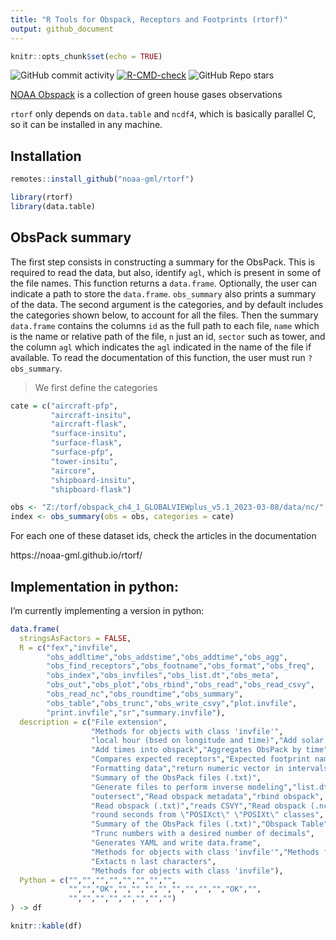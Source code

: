 ```yaml
---
title: "R Tools for Obspack, Receptors and Footprints (rtorf)"
output: github_document
---
```


```r
knitr::opts_chunk$set(echo = TRUE)
```


![GitHub commit activity](https://img.shields.io/github/commit-activity/y/noaa-gml/rtorf)
[![R-CMD-check](https://github.com/noaa-gml/rtorf/actions/workflows/R-CMD-check.yaml/badge.svg)](https://github.com/noaa-gml/rtorf/actions/workflows/R-CMD-check.yaml)
![GitHub Repo stars](https://img.shields.io/github/stars/noaa-gml/rtorf)

[NOAA Obspack](https://gml.noaa.gov/ccgg/obspack/) is a collection of green house gases observations

`rtorf` only depends on `data.table` and `ncdf4`, which is basically parallel C, 
so it can be installed in any machine.



## Installation

```r
remotes::install_github("noaa-gml/rtorf")
```

```r
library(rtorf)
library(data.table)
```

## ObsPack summary

The first step consists in constructing a summary for the ObsPack.
This is required to read the data, but also, identify `agl`, 
which is present in some of the file names.
This function returns a `data.frame`.
Optionally, the user can indicate a path to store the `data.frame`.
`obs_summary` also prints a summary of the data. The second
argument is the categories, and by default includes the categories
shown below, to account for all the files.
Then the summary `data.frame` contains 
the columns `id` as the full path to each
file, `name` which is the name or relative path of the file, `n`
just an id, `sector` such as tower, and the column `agl`
which indicates the `agl` indicated in the name of the file
if available. To read the documentation of this function,
the user must run `?obs_summary`.

>  We first define the categories


```r

cate = c("aircraft-pfp",
         "aircraft-insitu",
         "aircraft-flask",
         "surface-insitu",
         "surface-flask", 
         "surface-pfp",   
         "tower-insitu",  
         "aircore",       
         "shipboard-insitu",
         "shipboard-flask") 

obs <- "Z:/torf/obspack_ch4_1_GLOBALVIEWplus_v5.1_2023-03-08/data/nc/"
index <- obs_summary(obs = obs, categories = cate)

```

For each one of these dataset ids, check the articles in the documentation

https://noaa-gml.github.io/rtorf/


## Implementation in python:

I'm currently implementing a version in python:


```r
data.frame(
  stringsAsFactors = FALSE,
  R = c("fex","invfile",
        "obs_addltime","obs_addstime","obs_addtime","obs_agg",
        "obs_find_receptors","obs_footname","obs_format","obs_freq",
        "obs_index","obs_invfiles","obs_list.dt","obs_meta",
        "obs_out","obs_plot","obs_rbind","obs_read","obs_read_csvy",
        "obs_read_nc","obs_roundtime","obs_summary",
        "obs_table","obs_trunc","obs_write_csvy","plot.invfile",
        "print.invfile","sr","summary.invfile"),
  description = c("File extension",
                  "Methods for objects with class 'invfile'",
                  "local hour (bsed on longitude and time)","Add solar time into obspack",
                  "Add times into obspack","Aggregates ObsPack by time",
                  "Compares expected receptors","Expected footprint name",
                  "Formatting data","return numeric vector in intervals",
                  "Summary of the ObsPack files (.txt)",
                  "Generate files to perform inverse modeling","list.dt","Read obspack metadata",
                  "outersect","Read obspack metadata","rbind obspack",
                  "Read obspack (.txt)","reads CSVY","Read obspack (.nc)",
                  "round seconds from \"POSIXct\" \"POSIXt\" classes",
                  "Summary of the ObsPack files (.txt)","Obspack Table",
                  "Trunc numbers with a desired number of decimals",
                  "Generates YAML and write data.frame",
                  "Methods for objects with class 'invfile'","Methods for objects with class 'invfile'",
                  "Extacts n last characters",
                  "Methods for objects with class 'invfile"),
  Python = c("","","","","","","","",
             "","","OK","","","","","","","","","OK","",
             "","","","","","","","")
) -> df

```


```r
knitr::kable(df)

```

